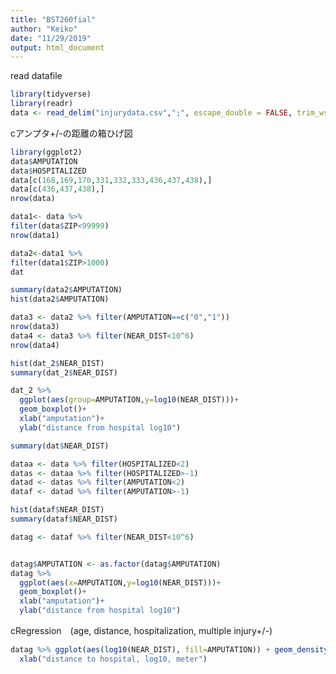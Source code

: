 ```yaml
---
title: "BST260fial"
author: "Keiko"
date: "11/29/2019"
output: html_document
---
```


read datafile 
```r
library(tidyverse)
library(readr)
data <- read_delim("injurydata.csv",";", escape_double = FALSE, trim_ws = TRUE)
```

cアンプタ+/-の距離の箱ひげ図
```r
library(ggplot2)
data$AMPUTATION
data$HOSPITALIZED
data[c(168,169,170,331,332,333,436,437,438),]
data[c(436,437,438),]
nrow(data)
```


```r
data1<- data %>%
filter(data$ZIP<99999)
nrow(data1)

data2<-data1 %>%
filter(data1$ZIP>1000) 
dat
```



```r
summary(data2$AMPUTATION)
hist(data2$AMPUTATION)

```

```r

data3 <- data2 %>% filter(AMPUTATION==c("0","1")) 
nrow(data3)
data4 <- data3 %>% filter(NEAR_DIST<10^6)
nrow(data4)

hist(dat_2$NEAR_DIST)
summary(dat_2$NEAR_DIST)

dat_2 %>%
  ggplot(aes(group=AMPUTATION,y=log10(NEAR_DIST)))+
  geom_boxplot()+
  xlab("amputation")+
  ylab("distance from hospital log10")

summary(dat$NEAR_DIST)
```

```r
dataa <- data %>% filter(HOSPITALIZED<2)
datas <- dataa %>% filter(HOSPITALIZED>-1)
datad <- datas %>% filter(AMPUTATION<2)
dataf <- datad %>% filter(AMPUTATION>-1)

hist(dataf$NEAR_DIST)
summary(dataf$NEAR_DIST)

datag <- dataf %>% filter(NEAR_DIST<10^6)
```
```r

```

```r
datag$AMPUTATION <- as.factor(datag$AMPUTATION)
datag %>%
  ggplot(aes(x=AMPUTATION,y=log10(NEAR_DIST)))+
  geom_boxplot()+
  xlab("amputation")+
  ylab("distance from hospital log10")

```



cRegression　(age, distance, hospitalization, multiple injury+/-)
```r
datag %>% ggplot(aes(log10(NEAR_DIST), fill=AMPUTATION)) + geom_density(alpha = 0.2)+
  xlab("distance to hospital, log10, meter")
```

